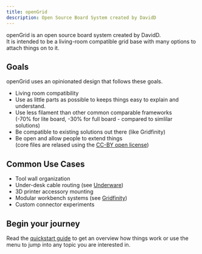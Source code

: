 ```yaml
---
title: openGrid
description: Open Source Board System created by DavidD
---
```

 
openGrid is an open source board system created by DavidD.  
It is intended to be a living-room compatible grid base with many options to attach things on to it. 

## Goals

openGrid uses an opinionated design that follows these goals.

* Living room compatibility
* Use as little parts as possible to keeps things easy to explain and understand.
* Use less filament than other common comparable frameworks  
  (-70% for lite board, -30% for full board - compared to simlilar solutions)
* Be compatible to existing solutions out there (like Gridfinity)
* Be open and allow people to extend things  
  (core files are relased using the [CC-BY open license](http://creativecommons.org/licenses/by/4.0/))

## Common Use Cases

- Tool wall organization
- Under-desk cable routing (see [Underware](../projects/underware))
- 3D printer accessory mounting
- Modular workbench systems (see [Gridfinity](../projects/gridfinity))
- Custom connector experiments

## Begin your journey

Read the [quickstart guide](./quickstart/) to get an overview how things work or use the menu to
jump into any topic you are interested in.
